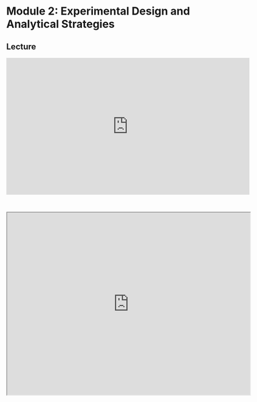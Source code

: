# Module 2: Experimental Design and Analytical Strategies

## Lecture

<iframe width="640" height="360" src="https://www.youtube.com/embed/vFMAs__M2WA?si=oRIB4_xfQUycVnPS" title="YouTube video player" frameborder="0" allow="accelerometer; autoplay; clipboard-write; encrypted-media; gyroscope; picture-in-picture; web-share" referrerpolicy="strict-origin-when-cross-origin" allowfullscreen></iframe>

<br>

<iframe src="https://drive.google.com/file/d/1YbC9CTYw5fG9P1CwJ-vDNXXS5p76Q9lw/preview" width="640" height="480" allow="autoplay"></iframe>
